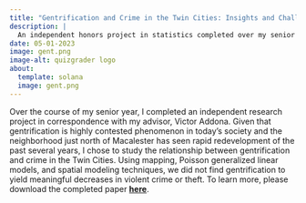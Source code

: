 ```yaml
---
title: "Gentrification and Crime in the Twin Cities: Insights and Challenges through a Statistical Lens"
description: |
  An independent honors project in statistics completed over my senior at Macalester College.  
date: 05-01-2023
image: gent.png
image-alt: quizgrader logo
about:
  template: solana
  image: gent.png
---
```


Over the course of my senior year, I completed an independent research project in correspondence with my advisor, Victor Addona. Given that gentrification is highly contested phenomenon in today's society and the neighborhood just north of Macalester has seen rapid redevelopment of the past several years, I chose to study the relationship between gentrification and crime in the Twin Cities. Using mapping, Poisson generalized linear models, and spatial modeling techniques, we did not find gentrification to yield meaningful decreases in violent crime or theft. To learn more, please download the completed paper [**here**](https://github.com/efranke22/honorsGentrification/blob/main/FinalHonorsPaperEF.pdf). 